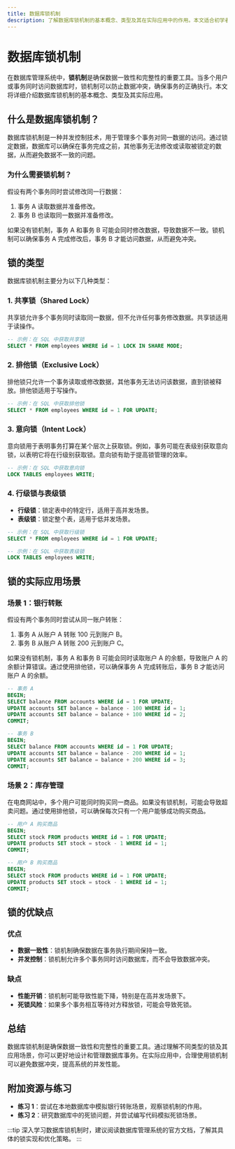 ```yaml
---
title: 数据库锁机制
description: 了解数据库锁机制的基本概念、类型及其在实际应用中的作用。本文适合初学者，通过清晰的解释和代码示例帮助你掌握数据库锁机制。
---
```


# 数据库锁机制

在数据库管理系统中，**锁机制**是确保数据一致性和完整性的重要工具。当多个用户或事务同时访问数据库时，锁机制可以防止数据冲突，确保事务的正确执行。本文将详细介绍数据库锁机制的基本概念、类型及其实际应用。

## 什么是数据库锁机制？

数据库锁机制是一种并发控制技术，用于管理多个事务对同一数据的访问。通过锁定数据，数据库可以确保在事务完成之前，其他事务无法修改或读取被锁定的数据，从而避免数据不一致的问题。

### 为什么需要锁机制？

假设有两个事务同时尝试修改同一行数据：

1. 事务 A 读取数据并准备修改。
2. 事务 B 也读取同一数据并准备修改。

如果没有锁机制，事务 A 和事务 B 可能会同时修改数据，导致数据不一致。锁机制可以确保事务 A 完成修改后，事务 B 才能访问数据，从而避免冲突。

## 锁的类型

数据库锁机制主要分为以下几种类型：

### 1. 共享锁（Shared Lock）

共享锁允许多个事务同时读取同一数据，但不允许任何事务修改数据。共享锁适用于读操作。

```sql
-- 示例：在 SQL 中获取共享锁
SELECT * FROM employees WHERE id = 1 LOCK IN SHARE MODE;
```

### 2. 排他锁（Exclusive Lock）

排他锁只允许一个事务读取或修改数据，其他事务无法访问该数据，直到锁被释放。排他锁适用于写操作。

```sql
-- 示例：在 SQL 中获取排他锁
SELECT * FROM employees WHERE id = 1 FOR UPDATE;
```

### 3. 意向锁（Intent Lock）

意向锁用于表明事务打算在某个层次上获取锁。例如，事务可能在表级别获取意向锁，以表明它将在行级别获取锁。意向锁有助于提高锁管理的效率。

```sql
-- 示例：在 SQL 中获取意向锁
LOCK TABLES employees WRITE;
```

### 4. 行级锁与表级锁

- **行级锁**：锁定表中的特定行，适用于高并发场景。
- **表级锁**：锁定整个表，适用于低并发场景。

```sql
-- 示例：在 SQL 中获取行级锁
SELECT * FROM employees WHERE id = 1 FOR UPDATE;

-- 示例：在 SQL 中获取表级锁
LOCK TABLES employees WRITE;
```

## 锁的实际应用场景

### 场景 1：银行转账

假设有两个事务同时尝试从同一账户转账：

1. 事务 A 从账户 A 转账 100 元到账户 B。
2. 事务 B 从账户 A 转账 200 元到账户 C。

如果没有锁机制，事务 A 和事务 B 可能会同时读取账户 A 的余额，导致账户 A 的余额计算错误。通过使用排他锁，可以确保事务 A 完成转账后，事务 B 才能访问账户 A 的余额。

```sql
-- 事务 A
BEGIN;
SELECT balance FROM accounts WHERE id = 1 FOR UPDATE;
UPDATE accounts SET balance = balance - 100 WHERE id = 1;
UPDATE accounts SET balance = balance + 100 WHERE id = 2;
COMMIT;

-- 事务 B
BEGIN;
SELECT balance FROM accounts WHERE id = 1 FOR UPDATE;
UPDATE accounts SET balance = balance - 200 WHERE id = 1;
UPDATE accounts SET balance = balance + 200 WHERE id = 3;
COMMIT;
```

### 场景 2：库存管理

在电商网站中，多个用户可能同时购买同一商品。如果没有锁机制，可能会导致超卖问题。通过使用排他锁，可以确保每次只有一个用户能够成功购买商品。

```sql
-- 用户 A 购买商品
BEGIN;
SELECT stock FROM products WHERE id = 1 FOR UPDATE;
UPDATE products SET stock = stock - 1 WHERE id = 1;
COMMIT;

-- 用户 B 购买商品
BEGIN;
SELECT stock FROM products WHERE id = 1 FOR UPDATE;
UPDATE products SET stock = stock - 1 WHERE id = 1;
COMMIT;
```

## 锁的优缺点

### 优点

- **数据一致性**：锁机制确保数据在事务执行期间保持一致。
- **并发控制**：锁机制允许多个事务同时访问数据库，而不会导致数据冲突。

### 缺点

- **性能开销**：锁机制可能导致性能下降，特别是在高并发场景下。
- **死锁风险**：如果多个事务相互等待对方释放锁，可能会导致死锁。

## 总结

数据库锁机制是确保数据一致性和完整性的重要工具。通过理解不同类型的锁及其应用场景，你可以更好地设计和管理数据库事务。在实际应用中，合理使用锁机制可以避免数据冲突，提高系统的并发性能。

## 附加资源与练习

- **练习 1**：尝试在本地数据库中模拟银行转账场景，观察锁机制的作用。
- **练习 2**：研究数据库中的死锁问题，并尝试编写代码模拟死锁场景。

:::tip
深入学习数据库锁机制时，建议阅读数据库管理系统的官方文档，了解其具体的锁实现和优化策略。
:::